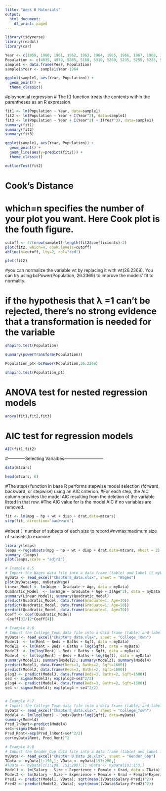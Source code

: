 ---
title: "Week 8 Materials"
output:
  html_document:
    df_print: paged
---
```{r}
library(tidyverse)
library(readxl)
library(car)
```


```{r}
Year <- c(1959, 1960, 1961, 1962, 1963, 1964, 1965, 1966, 1967, 1968, 1969)
Population <- c(4835, 4970, 5085, 5160, 5310, 5260, 5235, 5255, 5235, 5210, 5175)
sample1 <- data.frame(Year, Population)
sample1$Year <- sample1$Year-1964
```

```{r}
ggplot(sample1, aes(Year, Population)) +
  geom_point() +
  theme_classic()
```
#ploynomial regression 
# The I() function treats the contents within the parentheses as an R expression.
```{r}
fit1 <- lm(Population ~ Year, data=sample1)
fit2 <- lm(Population ~ Year + I(Year^2), data=sample1)
fit3 <- lm(Population ~ Year + I(Year^2) + I(Year^3), data=sample1)
summary(fit1)
summary(fit2)
summary(fit3)

```
```{r}
ggplot(sample1, aes(Year, Population)) +
  geom_point() +
  geom_line(aes(y=predict(fit2))) +
  theme_classic()
```



```{r}
outlierTest(fit2)
```
# Cook's Distance
# which=n specifies the number of your plot you want. Here Cook plot is the fouth figure.
```{r}
cutoff <- 4/(nrow(sample1)-length(fit2$coefficients)-2)
plot(fit2, which=4, cook.levels=cutoff)
abline(h=cutoff, lty=2, col="red")
```
```{r}
plot(fit2)
```

#you can normalize the variable wt by replacing it with wt(26.2369). You can try using bcPower(Population, 26.2369) to improve the models' fit to normality.

# if the hypothesis that λ =1 can’t be rejected, there’s no strong evidence that a transformation is needed for the variable 
```{r}
shapiro.test(Population)
```
```{r}

summary(powerTransform(Population))
```
```{r}
Population_pt<-bcPower(Population,26.2369)
```
```{r}
shapiro.test(Population_pt)
```

# ANOVA test for nested regression models
```{r}
anova(fit1,fit2,fit3)
```

# AIC test for regression models
```{r}
AIC(fit1,fit2)
```

#------------Selecting Varialbes---------------------------
```{r}
data(mtcars)
```

```{r}
head(mtcars, 6)
```

#The step() function in base R performs stepwise model selection (forward, backward, or stepwise) using an AIC criterion.
#For each step, the AIC column provides the model AIC resulting from the deletion of the variable listed in that row.
#The AIC value for <none> is the model AIC if no variables are removed.
```{r}
fit <- lm(mpg ~ hp + wt + disp + drat,data=mtcars)
step(fit, direction="backward")
```
#nbest： number of subsets of each size to record
#nvmax:maximum size of subsets to examine
```{r}
library(leaps)
leaps <-regsubsets(mpg ~ hp + wt + disp + drat,data=mtcars, nbest = 2)
summary (leaps)
plot(leaps,scale = "adjr2")
```

```{r}
# Example 8.5
# Import the Wages data file into a data frame (table) and label it myData.  
myData <- read_excel("Chapter8_data.xlsx", sheet = "Wages")
plot(myData$Age, myData$Wage)
Linear_Model <- lm(Wage ~ Graduate + Age, data = myData)
Quadratic_Model  <- lm(Wage ~ Graduate + Age + I(Age^2), data = myData)
summary(Linear_Model); summary(Quadratic_Model)
predict(Quadratic_Model, data.frame(Graduate=1, Age=30))
predict(Quadratic_Model, data.frame(Graduate=1, Age=50))
predict(Quadratic_Model, data.frame(Graduate=1, Age=70))
Coeff <- coef(Quadratic_Model)
-Coeff[3]/(2*Coeff[4])

```


```{r}
# Example 8.6
# Import the College_Town data file into a data frame (table) and label it myData.  
myData <- read_excel("Chapter8_data.xlsx", sheet = "College_Town")
Model1  <- lm(Rent ~ Beds + Baths + Sqft, data = myData)
Model2  <- lm(Rent ~ Beds + Baths + log(Sqft), data = myData)
Model3  <- lm(log(Rent) ~ Beds + Baths + Sqft, data = myData)
Model4  <- lm(log(Rent) ~ Beds + Baths + log(Sqft), data = myData)
summary(Model1); summary(Model2); summary(Model3); summary(Model4)
predict(Model1, data.frame(Beds=3, Baths=2, Sqft=1600))
predict(Model2, data.frame(Beds=3, Baths=2, Sqft=1600))
plog3 <- predict(Model3, data.frame(Beds=3, Baths=2, Sqft=1600)) 
se3 <- sigma(Model3); exp(plog3+se3^2/2) 
plog4 <- predict(Model4, data.frame(Beds=3, Baths=2, Sqft=1600)) 
se4 <- sigma(Model4); exp(plog4 + se4^2/2) 



```
```{r}
# Example 8.7
# Import the College_Town data file into a data frame (table) and label it myData.
myData <- read_excel("Chapter8_data.xlsx", sheet = "College_Town")
Model4 <- lm(log(Rent) ~ Beds+Baths+log(Sqft), data=myData)
summary(Model4)
Pred_lnRent<-predict(Model4)
se4<-sigma(Model4)
Pred_Rent<-exp(Pred_lnRent+se4^2/2)
cor(myData$Rent, Pred_Rent)^2
```
```{r}
# Example 8.8
# Import the Gender_Gap data file into a data frame (table) and label it myData.  
myData <- read_excel("Chapter 8 Data 2e.xlsx", sheet = "Gender_Gap")
TData <- myData[1:150,]; VData <- myData[151:200,]
#TData <- myData[c(1:100, 151:200),]; VData <- myData[101:150,]
Model1 <- lm(Salary ~ Size + Experience + Female + Grad, data = TData); summary(Model1)
Model2 <- lm(Salary ~ Size + Experience + Female + Grad + Female*Experience + Female*Grad, data = TData); summary(Model2)
Pred1 <- predict(Model1, VData); sqrt(mean((VData$Salary-Pred1)^2))
Pred2 <- predict(Model2, VData); sqrt(mean((VData$Salary-Pred2)^2))

```


